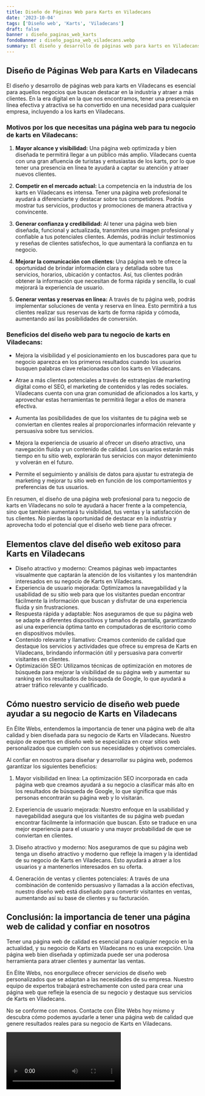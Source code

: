 ```yaml
---
title: Diseño de Páginas Web para Karts en Viladecans
date: '2023-10-04'
tags: ['Diseño web', 'Karts', 'Viladecans']
draft: false
banner : diseño_paginas_web_karts
fondoBanner : diseño_pagina_web_viladecans.webp
summary: El diseño y desarrollo de páginas web para karts en Viladecans es esencial para aquellos negocios que buscan destacar en la industria y atraer a más clientes. En la era digital en la que nos encontramos, tener una presencia en línea efectiva y atractiva se ha convertido en una necesidad para cualquier empresa, incluyendo a los karts en Viladecans.
---
```


## Diseño de Páginas Web para Karts en Viladecans

El diseño y desarrollo de páginas web para karts en Viladecans es esencial para aquellos negocios que buscan destacar en la industria y atraer a más clientes. En la era digital en la que nos encontramos, tener una presencia en línea efectiva y atractiva se ha convertido en una necesidad para cualquier empresa, incluyendo a los karts en Viladecans.

### Motivos por los que necesitas una página web para tu negocio de karts en Viladecans:

1. **Mayor alcance y visibilidad:** Una página web optimizada y bien diseñada te permitirá llegar a un público más amplio. Viladecans cuenta con una gran afluencia de turistas y entusiastas de los karts, por lo que tener una presencia en línea te ayudará a captar su atención y atraer nuevos clientes.

2. **Competir en el mercado actual:** La competencia en la industria de los karts en Viladecans es intensa. Tener una página web profesional te ayudará a diferenciarte y destacar sobre tus competidores. Podrás mostrar tus servicios, productos y promociones de manera atractiva y convincente.

3. **Generar confianza y credibilidad:** Al tener una página web bien diseñada, funcional y actualizada, transmites una imagen profesional y confiable a tus potenciales clientes. Además, podrás incluir testimonios y reseñas de clientes satisfechos, lo que aumentará la confianza en tu negocio.

4. **Mejorar la comunicación con clientes:** Una página web te ofrece la oportunidad de brindar información clara y detallada sobre tus servicios, horarios, ubicación y contactos. Así, tus clientes podrán obtener la información que necesitan de forma rápida y sencilla, lo cual mejorará la experiencia de usuario.

5. **Generar ventas y reservas en línea:** A través de tu página web, podrás implementar soluciones de venta y reserva en línea. Esto permitirá a tus clientes realizar sus reservas de karts de forma rápida y cómoda, aumentando así las posibilidades de conversión.

### Beneficios del diseño web para tu negocio de karts en Viladecans:

- Mejora la visibilidad y el posicionamiento en los buscadores para que tu negocio aparezca en los primeros resultados cuando los usuarios busquen palabras clave relacionadas con los karts en Viladecans.

- Atrae a más clientes potenciales a través de estrategias de marketing digital como el SEO, el marketing de contenidos y las redes sociales. Viladecans cuenta con una gran comunidad de aficionados a los karts, y aprovechar estas herramientas te permitirá llegar a ellos de manera efectiva.

- Aumenta las posibilidades de que los visitantes de tu página web se conviertan en clientes reales al proporcionarles información relevante y persuasiva sobre tus servicios.

- Mejora la experiencia de usuario al ofrecer un diseño atractivo, una navegación fluida y un contenido de calidad. Los usuarios estarán más tiempo en tu sitio web, explorarán tus servicios con mayor detenimiento y volverán en el futuro.

- Permite el seguimiento y análisis de datos para ajustar tu estrategia de marketing y mejorar tu sitio web en función de los comportamientos y preferencias de tus usuarios.

En resumen, el diseño de una página web profesional para tu negocio de karts en Viladecans no solo te ayudará a hacer frente a la competencia, sino que también aumentará tu visibilidad, tus ventas y la satisfacción de tus clientes. No pierdas la oportunidad de destacar en la industria y aprovecha todo el potencial que el diseño web tiene para ofrecer.

<GifSeo />

<Cta />

## Elementos clave del diseño web exitoso para Karts en Viladecans

- Diseño atractivo y moderno: Creamos páginas web impactantes visualmente que captarán la atención de los visitantes y los mantendrán interesados en su negocio de Karts en Viladecans.
- Experiencia de usuario mejorada: Optimizamos la navegabilidad y la usabilidad de su sitio web para que los visitantes puedan encontrar fácilmente la información que buscan y disfrutar de una experiencia fluida y sin frustraciones.
- Respuesta rápida y adaptable: Nos aseguramos de que su página web se adapte a diferentes dispositivos y tamaños de pantalla, garantizando así una experiencia óptima tanto en computadoras de escritorio como en dispositivos móviles.
- Contenido relevante y llamativo: Creamos contenido de calidad que destaque los servicios y actividades que ofrece su empresa de Karts en Viladecans, brindando información útil y persuasiva para convertir visitantes en clientes.
- Optimización SEO: Utilizamos técnicas de optimización en motores de búsqueda para mejorar la visibilidad de su página web y aumentar su ranking en los resultados de búsqueda de Google, lo que ayudará a atraer tráfico relevante y cualificado.

## Cómo nuestro servicio de diseño web puede ayudar a su negocio de Karts en Viladecans

En Élite Webs, entendemos la importancia de tener una página web de alta calidad y bien diseñada para su negocio de Karts en Viladecans. Nuestro equipo de expertos en diseño web se especializa en crear sitios web personalizados que cumplen con sus necesidades y objetivos comerciales.

Al confiar en nosotros para diseñar y desarrollar su página web, podemos garantizar los siguientes beneficios:

1. Mayor visibilidad en línea: La optimización SEO incorporada en cada página web que creamos ayudará a su negocio a clasificar más alto en los resultados de búsqueda de Google, lo que significa que más personas encontrarán su página web y lo visitarán.

2. Experiencia de usuario mejorada: Nuestro enfoque en la usabilidad y navegabilidad asegura que los visitantes de su página web puedan encontrar fácilmente la información que buscan. Esto se traduce en una mejor experiencia para el usuario y una mayor probabilidad de que se conviertan en clientes.

3. Diseño atractivo y moderno: Nos aseguramos de que su página web tenga un diseño atractivo y moderno que refleje la imagen y la identidad de su negocio de Karts en Viladecans. Esto ayudará a atraer a los usuarios y a mantenerlos interesados en su oferta.

4. Generación de ventas y clientes potenciales: A través de una combinación de contenido persuasivo y llamadas a la acción efectivas, nuestro diseño web está diseñado para convertir visitantes en ventas, aumentando así su base de clientes y su facturación.

## Conclusión: la importancia de tener una página web de calidad y confiar en nosotros

Tener una página web de calidad es esencial para cualquier negocio en la actualidad, y su negocio de Karts en Viladecans no es una excepción. Una página web bien diseñada y optimizada puede ser una poderosa herramienta para atraer clientes y aumentar las ventas.

En Élite Webs, nos enorgullece ofrecer servicios de diseño web personalizados que se adaptan a las necesidades de su empresa. Nuestro equipo de expertos trabajará estrechamente con usted para crear una página web que refleje la esencia de su negocio y destaque sus servicios de Karts en Viladecans.

No se conforme con menos. Contacte con Élite Webs hoy mismo y descubra cómo podemos ayudarle a tener una página web de calidad que genere resultados reales para su negocio de Karts en Viladecans.

<Video />

<CtaBot job='Karts' city='Viladecans'/>

<Gmaps query='Viladecans+españa+maps' />